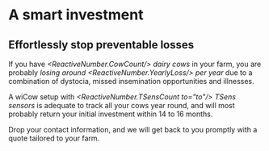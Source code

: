 
# A smart investment

## Effortlessly stop preventable losses

If you have 
*<ReactiveNumber.CowCount/> dairy cows*
in your farm, you are probably 
*losing around <ReactiveNumber.YearlyLoss/> per year* 
due to a combination of dystocia, missed insemination 
opportunities and illnesses. 

A wiCow setup with *<ReactiveNumber.TSensCount to="to"/> TSens sensors* 
is adequate to track all your cows year round, and will most probably return 
your initial investment within 14 to 16 months.

Drop your contact information, and we will get back to you
promptly with a quote tailored to your farm.

<OfferRequestForm/>